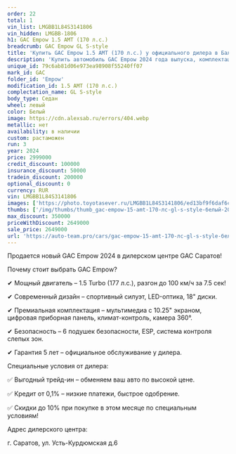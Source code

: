 ```yaml
---
order: 22
total: 1
vin_list: LMGBB1L84S3141806
vin_hidden: LMGBB-1806
h1: GAC Empow 1.5 AMT (170 л.с.)
breadcrumb: GAC Empow GL S-style
title: 'Купить GAC Empow 1.5 AMT (170 л.с.) у официального дилера в Балаково'
description: 'Купить автомобиль GAC Empow 2024 года выпуска, комплектация GL S-style, цвет - Белый, двигатель - 1.5 AMT (170 л.с.) у официального дилера в г. Балаково. Стоимость данного автомобиля GAC Empow – 2649000'
unique_id: 79c6ab81d06e973ea98908f55240ff07
mark_id: GAC
folder_id: 'Empow'
modification_id: 1.5 AMT (170 л.с.)
complectation_name: GL S-style
body_type: Седан
wheel: левый
color: Белый
image: https://cdn.alexsab.ru/errors/404.webp
metallic: нет
availability: в наличии
custom: растаможен
run: 3
year: 2024
price: 2999000
credit_discount: 100000
insurance_discount: 50000
tradein_discount: 200000
optional_discount: 0
currency: RUR
vin: LMGBB1L84S3141806
images: ['https://photo.toyotasever.ru/LMGBB1L84S3141806/ed13bf9f6daf6ce6e68aaa23e91bc904.jpeg', 'https://photo.toyotasever.ru/LMGBB1L84S3141806/f7aa0ed9fb3178115c26bb8e15d6f593.jpeg', 'https://photo.toyotasever.ru/LMGBB1L84S3141806/626ee86849090841edc61677f2f7ea80.jpeg', 'https://photo.toyotasever.ru/LMGBB1L84S3141806/0a945e72319b67c9eb890a07ed18dbdd.jpeg', 'https://photo.toyotasever.ru/LMGBB1L84S3141806/a172b9cd3732f807e5a5b7c7a1723b1d.jpeg', 'https://photo.toyotasever.ru/LMGBB1L84S3141806/4e487b3cb382ff7680d4433cda766c4c.jpeg', 'https://photo.toyotasever.ru/LMGBB1L84S3141806/723990b61c60d9b195d0e8094b45ea10.jpeg', 'https://photo.toyotasever.ru/LMGBB1L84S3141806/91e7b71b3b50fce63aabb3071232de56.jpeg', 'https://photo.toyotasever.ru/LMGBB1L84S3141806/e3a39e734b5737ad8730e15392babac2.jpeg', 'https://photo.toyotasever.ru/LMGBB1L84S3141806/0f58690f5caad3bda97a980d13ca766e.jpeg', 'https://photo.toyotasever.ru/LMGBB1L84S3141806/238d3bc0f211814798cac9ace433dae5.jpeg', 'https://photo.toyotasever.ru/LMGBB1L84S3141806/9afe763295c9fe24df8f516f6336ab8b.jpeg', 'https://photo.toyotasever.ru/LMGBB1L84S3141806/e8907b6532cd8624fb03ce10b3e8221e.jpeg', 'https://photo.toyotasever.ru/LMGBB1L84S3141806/3b3e98132fd23e0154760c96633e79e5.jpeg', 'https://photo.toyotasever.ru/LMGBB1L84S3141806/7497004c3d85b992092d490c24cdf0e1.jpeg']
thumbs: ['/img/thumbs/thumb_gac-empow-15-amt-170-лс-gl-s-style-белый-2024_bc904_0.webp', '/img/thumbs/thumb_gac-empow-15-amt-170-лс-gl-s-style-белый-2024_6f593_1.webp', '/img/thumbs/thumb_gac-empow-15-amt-170-лс-gl-s-style-белый-2024_7ea80_2.webp', '/img/thumbs/thumb_gac-empow-15-amt-170-лс-gl-s-style-белый-2024_8dbdd_3.webp', '/img/thumbs/thumb_gac-empow-15-amt-170-лс-gl-s-style-белый-2024_23b1d_4.webp']
max_discount: 350000
priceWithDiscount: 2649000
sale_price: 2649000
url: 'https://auto-team.pro/cars/gac-empow-15-amt-170-лс-gl-s-style-белый-2024/'
---
```

<p>
 Продается новый GAC Empow 2024 в дилерском центре GAC Саратов!
</p>
<p>
</p>
<p>
 Почему стоит выбрать GAC Empow?
</p>
<p>
 ✔ Мощный двигатель – 1.5 Turbo (177 л.с.), разгон до 100 км/ч за 7.5 сек!
</p>
<p>
 ✔ Современный дизайн – спортивный силуэт, LED-оптика, 18" диски.
</p>
<p>
 ✔ Премиальная комплектация – мультимедиа с 10.25" экраном, цифровая приборная панель, климат-контроль, камера 360°.
</p>
<p>
 ✔ Безопасность – 6 подушек безопасности, ESP, система контроля слепых зон.
</p>
<p>
 ✔ Гарантия 5 лет – официальное обслуживание у дилера.
</p>
<p>
</p>
<p>
</p>
<p>
 Специальные условия от дилера:
</p>
<p>
 ✅ Выгодный трейд-ин – обменяем ваш авто по высокой цене.
</p>
<p>
 ✅ Кредит от 0,1% – низкие платежи, быстрое одобрение.
</p>
<p>
 ✅ Скидки до 10% при покупке в этом месяце по специальным условиям!
</p>
<p>
</p>
<p>
 Адрес дилерского центра:
</p>
<p>
 г. Саратов, ул. Усть-Курдюмская д.6
</p>
